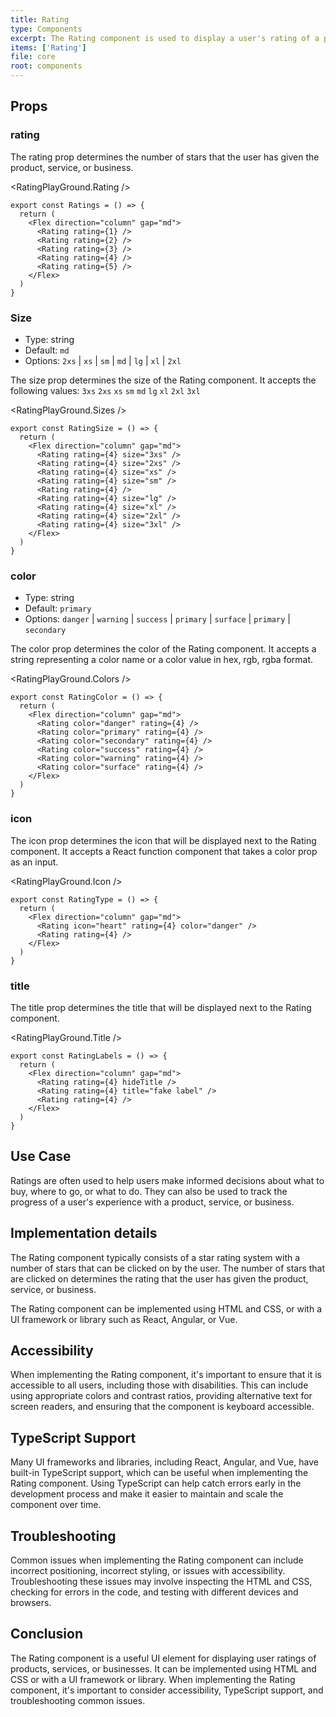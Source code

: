 ```yaml
---
title: Rating
type: Components
excerpt: The Rating component is used to display a user's rating of a product, service, or business.
items: ['Rating']
file: core
root: components
---
```


## Props

### rating

The rating prop determines the number of stars that the user has given the product, service, or business.

<RatingPlayGround.Rating />

```tsx showLineNumbers title="Rating.tsx"
export const Ratings = () => {
  return (
    <Flex direction="column" gap="md">
      <Rating rating={1} />
      <Rating rating={2} />
      <Rating rating={3} />
      <Rating rating={4} />
      <Rating rating={5} />
    </Flex>
  )
}
```

### Size

- Type: string
- Default: `md`
- Options: `2xs` | `xs` | `sm` | `md` | `lg` | `xl` | `2xl`

The size prop determines the size of the Rating component. It accepts the following values: `3xs` `2xs` `xs` `sm` `md` `lg` `xl` `2xl` `3xl`

<RatingPlayGround.Sizes />

```tsx showLineNumbers title="Rating.tsx"
export const RatingSize = () => {
  return (
    <Flex direction="column" gap="md">
      <Rating rating={4} size="3xs" />
      <Rating rating={4} size="2xs" />
      <Rating rating={4} size="xs" />
      <Rating rating={4} size="sm" />
      <Rating rating={4} />
      <Rating rating={4} size="lg" />
      <Rating rating={4} size="xl" />
      <Rating rating={4} size="2xl" />
      <Rating rating={4} size="3xl" />
    </Flex>
  )
}
```

### color

- Type: string
- Default: `primary`
- Options: `danger` | `warning` | `success` | `primary` | `surface` | `primary` | `secondary`

The color prop determines the color of the Rating component. It accepts a string representing a color name or a color value in hex, rgb, rgba format.

<RatingPlayGround.Colors />

```tsx showLineNumbers title="Rating.tsx"
export const RatingColor = () => {
  return (
    <Flex direction="column" gap="md">
      <Rating color="danger" rating={4} />
      <Rating color="primary" rating={4} />
      <Rating color="secondary" rating={4} />
      <Rating color="success" rating={4} />
      <Rating color="warning" rating={4} />
      <Rating color="surface" rating={4} />
    </Flex>
  )
}
```

### icon

The icon prop determines the icon that will be displayed next to the Rating component. It accepts a React function component that takes a color prop as an input.

<RatingPlayGround.Icon />

```tsx showLineNumbers title="Rating.tsx"
export const RatingType = () => {
  return (
    <Flex direction="column" gap="md">
      <Rating icon="heart" rating={4} color="danger" />
      <Rating rating={4} />
    </Flex>
  )
}
```

### title

The title prop determines the title that will be displayed next to the Rating component.

<RatingPlayGround.Title />

```tsx showLineNumbers title="Rating.tsx"
export const RatingLabels = () => {
  return (
    <Flex direction="column" gap="md">
      <Rating rating={4} hideTitle />
      <Rating rating={4} title="fake label" />
      <Rating rating={4} />
    </Flex>
  )
}
```

## Use Case

Ratings are often used to help users make informed decisions about what to buy, where to go, or what to do. They can also be used to track the progress of a user's experience with a product, service, or business.

## Implementation details

The Rating component typically consists of a star rating system with a number of stars that can be clicked on by the user. The number of stars that are clicked on determines the rating that the user has given the product, service, or business.

The Rating component can be implemented using HTML and CSS, or with a UI framework or library such as React, Angular, or Vue.

## Accessibility

When implementing the Rating component, it's important to ensure that it is accessible to all users, including those with disabilities. This can include using appropriate colors and contrast ratios, providing alternative text for screen readers, and ensuring that the component is keyboard accessible.

## TypeScript Support

Many UI frameworks and libraries, including React, Angular, and Vue, have built-in TypeScript support, which can be useful when implementing the Rating component. Using TypeScript can help catch errors early in the development process and make it easier to maintain and scale the component over time.

## Troubleshooting

Common issues when implementing the Rating component can include incorrect positioning, incorrect styling, or issues with accessibility. Troubleshooting these issues may involve inspecting the HTML and CSS, checking for errors in the code, and testing with different devices and browsers.

## Conclusion

The Rating component is a useful UI element for displaying user ratings of products, services, or businesses. It can be implemented using HTML and CSS or with a UI framework or library. When implementing the Rating component, it's important to consider accessibility, TypeScript support, and troubleshooting common issues.
